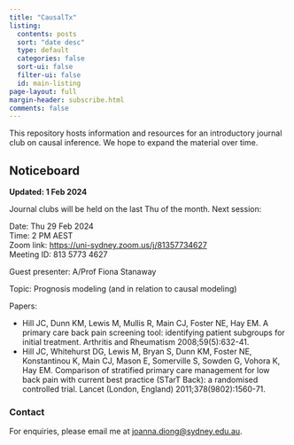 ```yaml
---
title: "CausalTx"
listing:
  contents: posts
  sort: "date desc"
  type: default
  categories: false
  sort-ui: false
  filter-ui: false
  id: main-listing
page-layout: full
margin-header: subscribe.html
comments: false
---
```


This repository hosts information and resources for an introductory journal club on causal inference. We hope to expand the material over time.

## Noticeboard

**Updated: 1 Feb 2024**

Journal clubs will be held on the last Thu of the month. Next session:

Date: Thu 29 Feb 2024\
Time: 2 PM AEST\
Zoom link: <https://uni-sydney.zoom.us/j/81357734627>\
Meeting ID: 813 5773 4627

Guest presenter: A/Prof Fiona Stanaway

Topic: Prognosis modeling (and in relation to causal modeling)

Papers:

* Hill JC, Dunn KM, Lewis M, Mullis R, Main CJ, Foster NE, Hay EM. A primary care back pain screening tool: identifying patient subgroups for initial treatment. Arthritis and Rheumatism 2008;59(5):632-41.
* Hill JC, Whitehurst DG, Lewis M, Bryan S, Dunn KM, Foster NE, Konstantinou K, Main CJ, Mason E, Somerville S, Sowden G, Vohora K, Hay EM. Comparison of stratified primary care management for low back pain with current best practice (STarT Back): a randomised controlled trial. Lancet (London, England) 2011;378(9802):1560-71.

:::{#main-listing}
:::

### Contact

For enquiries, please email me at [joanna.diong\@sydney.edu.au](mailto:joanna.diong@sydney.edu.au).
